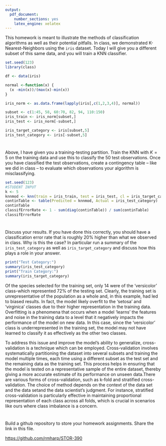 ```yaml
---
output:
  pdf_document:
    number_sections: yes
    latex_engine: xelatex
---
```

\title{\textbf{STOR 390: HOMEWORK 2}}
\author{\textbf{Riley Harper}}
\date{\textbf{\today}}
\maketitle

This homework is meant to illustrate the methods of classification algorithms as well as their potential pitfalls.  In class, we demonstrated K-Nearest-Neighbors using the `iris` dataset.  Today I will give you a different subset of this same data, and you will train a KNN classifier.  

```r
set.seed(123)
library(class)

df <- data(iris) 

normal <-function(x) {
  (x -min(x))/(max(x)-min(x))   
}

iris_norm <- as.data.frame(lapply(iris[,c(1,2,3,4)], normal))

subset <- c(1:45, 58, 60:70, 82, 94, 110:150)
iris_train <- iris_norm[subset,] 
iris_test <- iris_norm[-subset,] 

iris_target_category <- iris[subset,5]
iris_test_category <- iris[-subset,5]


```

#
Above, I have given you a training-testing partition.  Train the KNN with $K = 5$ on the training data and use this to classify the 50 test observations.  Once you have classified the test observations, create a contingency table -- like we did in class -- to evaluate which observations your algorithm is misclassifying.   

```r
set.seed(123)
#STUDENT INPUT
k <- 5
knnmod <- knn(train = iris_train, test = iris_test, cl = iris_target_category, k = k)
continTable <- table(Predicted = knnmod, Actual = iris_test_category)
continTable
classifErrorRate <- 1 - sum(diag(continTable)) / sum(continTable)
classifErrorRate
```

#

Discuss your results.  If you have done this correctly, you should have a classification error rate that is roughly 20% higher than what we observed in class.  Why is this the case? In particular run a summary of the `iris_test_category` as well as `iris_target_category` and discuss how this plays a role in your answer.  

```r
print("Test Category:")
summary(iris_test_category)
print("Train Category:")
summary(iris_target_category)
```
Of the species selected for the training set, only 14 were of the 'versicolor' class-which represented 72\% of the testing set. Clearly, the training set is unrepresentative of the population as a whole and, in this example, had led to biased results. In fact, the model likely overfit to the 'setosa' and 'virginica' classes due to their higher representation in the training data. Overfitting is a phenomena that occurs when a model 'learns' the features and noise in the training data to a level that it negatively impacts the performance of the model on new data. In this case, since the 'versicolor' class is underrepresented in the training set, the model may not have learned to classify it as effectively as the other two classes.

To address this issue and improve the model's ability to generalize, cross-validation is a technique which can be employed. Cross-validation involves systematically partitioning the dataset into several subsets and training the model multiple times, each time using a different subset as the test set and the remaining data as the training set. This process helps in ensuring that the model is tested on a representative sample of the entire dataset, thereby giving a more accurate estimate of its performance on unseen data.There are various forms of cross-validation, such as k-fold and stratified cross-validation. The choice of method depends on the context of the data set and the data setand the data scientist’s judgment. For instance, stratified cross-validation is particularly effective in maintaining proportional representation of each class across all folds, which is crucial in scenarios like ours where class imbalance is a concern.

#

Build a github repository to store your homework assignments.  Share the link in this file.  

[https://github.com/rmharp/STOR-390](https://github.com/rmharp/STOR-390)